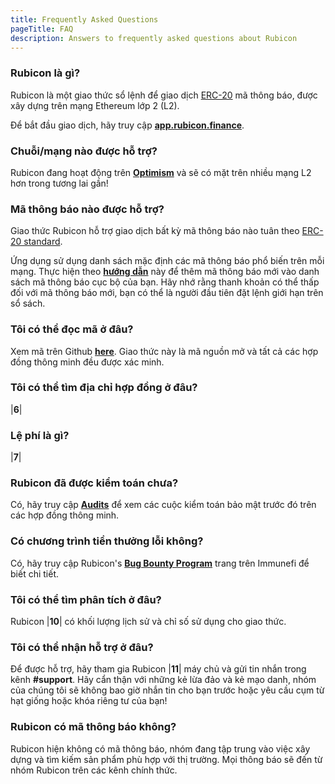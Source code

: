 ```yaml
---
title: Frequently Asked Questions
pageTitle: FAQ
description: Answers to frequently asked questions about Rubicon
---
```


### Rubicon là gì?

Rubicon là một giao thức sổ lệnh để giao dịch [ERC-20](https://ethereum.org/en/developers/docs/standards/tokens/erc-20/) mã thông báo, được xây dựng trên mạng Ethereum lớp 2 (L2).

Để bắt đầu giao dịch, hãy truy cập [**app.rubicon.finance**](https://app.rubicon.finance/).

### Chuỗi/mạng nào được hỗ trợ?

Rubicon đang hoạt động trên [**Optimism**](https://www.optimism.io/) và sẽ có mặt trên nhiều mạng L2 hơn trong tương lai gần!

### Mã thông báo nào được hỗ trợ?

Giao thức Rubicon hỗ trợ giao dịch bất kỳ mã thông báo nào tuân theo [ERC-20 standard](https://ethereum.org/en/developers/docs/standards/tokens/erc-20/).

Ứng dụng sử dụng danh sách mặc định các mã thông báo phổ biến trên mỗi mạng. Thực hiện theo [**hướng dẫn**]() này để thêm mã thông báo mới vào danh sách mã thông báo cục bộ của bạn. Hãy nhớ rằng thanh khoản có thể thấp đối với mã thông báo mới, bạn có thể là người đầu tiên đặt lệnh giới hạn trên sổ sách.

### Tôi có thể đọc mã ở đâu?

Xem mã trên Github [**here**](https://github.com/RubiconDeFi/rubi-protocol-v2). Giao thức này là mã nguồn mở và tất cả các hợp đồng thông minh đều được xác minh.

### Tôi có thể tìm địa chỉ hợp đồng ở đâu?

|****6****|

### Lệ phí là gì?

|****7****|

### Rubicon đã được kiểm toán chưa?

Có, hãy truy cập [**Audits**](/protocol/audits) để xem các cuộc kiểm toán bảo mật trước đó trên các hợp đồng thông minh.

### Có chương trình tiền thưởng lỗi không?

Có, hãy truy cập Rubicon's [**Bug Bounty Program**](https://immunefi.com/bounty/rubicon/) trang trên Immunefi để biết chi tiết.

### Tôi có thể tìm phân tích ở đâu?

Rubicon |****10****| có khối lượng lịch sử và chỉ số sử dụng cho giao thức.

### Tôi có thể nhận hỗ trợ ở đâu?

Để được hỗ trợ, hãy tham gia Rubicon |****11****| máy chủ và gửi tin nhắn trong kênh **#support**. Hãy cẩn thận với những kẻ lừa đảo và kẻ mạo danh, nhóm của chúng tôi sẽ không bao giờ nhắn tin cho bạn trước hoặc yêu cầu cụm từ hạt giống hoặc khóa riêng tư của bạn!

### Rubicon có mã thông báo không?

Rubicon hiện không có mã thông báo, nhóm đang tập trung vào việc xây dựng và tìm kiếm sản phẩm phù hợp với thị trường. Mọi thông báo sẽ đến từ nhóm Rubicon trên các kênh chính thức.
